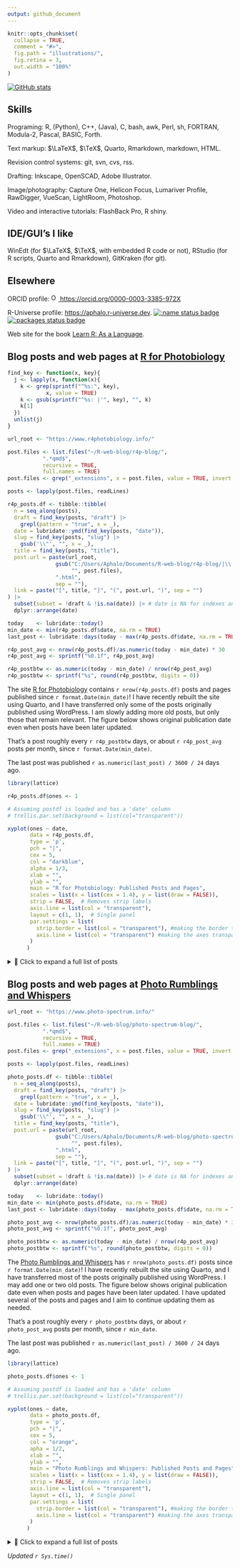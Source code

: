 ```yaml
---
output: github_document
---
```


<!-- README.md is generated from README.Rmd. Please edit that file -->

```r
knitr::opts_chunk$set(
  collapse = TRUE,
  comment = "#>",
  fig.path = "illustrations/",
  fig.retina = 3,
  out.width = "100%"
)
```

[![GitHub stats](https://github-readme-stats.vercel.app/api?username=aphalo&show_icons=true&theme=transparent)](https://github.com/anuraghazra/github-readme-stats)

## Skills

Programing: R, (Python), C++, (Java), C, bash, awk, Perl, sh, FORTRAN, Modula-2, Pascal, BASIC, Forth.

Text markup: $\LaTeX$, $\TeX$, Quarto, Rmarkdown, markdown, HTML.

Revision control systems: git, svn, cvs, rss.

Drafting: Inkscape, OpenSCAD, Adobe Illustrator.

Image/photography: Capture One, Helicon Focus, Lumariver Profile, RawDigger, VueScan, LightRoom, Photoshop.

Video and interactive tutorials: FlashBack Pro, R shiny.

## IDE/GUI's I like

WinEdt (for $\LaTeX$, $\TeX$, with embedded R code or not), RStudio (for R scripts, Quarto and Rmarkdown), GitKraken (for git).

## Elsewhere

ORCID profile: <a href="https://orcid.org/0000-0003-3385-972X">
<img alt="ORCID logo" src="https://info.orcid.org/wp-content/uploads/2019/11/orcid_16x16.png" width="16" height="16" />
https://orcid.org/0000-0003-3385-972X
</a>

R-Universe profile: [https://aphalo.r-universe.dev](https://aphalo.r-universe.dev).
[![:name status badge](https://aphalo.r-universe.dev/badges/:name)](https://aphalo.r-universe.dev/)
[![:packages status badge](https://aphalo.r-universe.dev/badges/:packages)](https://aphalo.r-universe.dev/)

Web site for the book [Learn R: As a Language](https://www.learnr-book.info/).

## Blog posts and web pages at [R for Photobiology](https://www.r4photobiology.info/) 

```r
find_key <- function(x, key){
  j <- lapply(x, function(x){
    k <- grep(sprintf("^%s:", key), 
            x, value = TRUE)
    k <- gsub(sprintf("^%s: |'", key), "", k)
    k[1] 
  })
  unlist(j)
}

```

```r
url_root <- "https://www.r4photobiology.info/"

post.files <- list.files("~/R-web-blog/r4p-blog/", 
           ".*qmd$",
           recursive = TRUE, 
           full.names = TRUE)
post.files <- grep("_extensions", x = post.files, value = TRUE, invert = TRUE)

posts <- lapply(post.files, readLines)

r4p_posts.df <- tibble::tibble(
  n = seq_along(posts),
  draft = find_key(posts, "draft") |> 
    grepl(pattern = "true", x = _),
  date = lubridate::ymd(find_key(posts, "date")),
  slug = find_key(posts, "slug") |> 
    gsub('\\"', "", x = _),
  title = find_key(posts, "title"),
  post.url = paste(url_root, 
               gsub("C:/Users/Aphalo/Documents/R-web-blog/r4p-blog/|\\.qmd", 
                    "", post.files),
               ".html",
               sep = ""),
  link = paste("[", title, "]", "(", post.url, ")", sep = "")
) |> 
  subset(subset = !draft & !is.na(date)) |> # date is NA for indexes and home
  dplyr::arrange(date)

today    <- lubridate::today()
min_date <- min(r4p_posts.df$date, na.rm = TRUE)
last_post <- lubridate::days(today - max(r4p_posts.df$date, na.rm = TRUE))

r4p_post_avg <- nrow(r4p_posts.df)/as.numeric(today - min_date) * 30
r4p_post_avg <- sprintf("%0.1f", r4p_post_avg)

r4p_postbtw <- as.numeric(today - min_date) / nrow(r4p_post_avg)
r4p_postbtw <- sprintf("%s", round(r4p_postbtw, digits = 0))
```

The site [R for Photobiology](https://www.r4photobiology.info) contains `r nrow(r4p_posts.df)` posts and pages published since `r format.Date(min_date)`! I have recently rebuilt the site using Quarto, and I have transferred only some of the posts originally published using WordPress. I am slowly adding more old posts, but only those that remain relevant. The figure below shows original publication date even when posts have been later updated.

That's a post roughly every `r r4p_postbtw` days, or about `r r4p_post_avg` posts per month, since `r format.Date(min_date)`.

The last post was published `r as.numeric(last_post) / 3600 / 24` days ago.


```r
library(lattice)

r4p_posts.df$ones <- 1

# Assuming postdf is loaded and has a 'date' column
# trellis.par.set(background = list(col="transparent"))

xyplot(ones ~ date, 
       data = r4p_posts.df,
       type = 'p',
       pch = "|",  
       cex = 5,   
       col = "darkblue",
       alpha = 1/3,
       xlab = "",
       ylab = "",
       main = "R for Photobiology: Published Posts and Pages",
       scales = list(x = list(cex = 1.4), y = list(draw = FALSE)),
       strip = FALSE,  # Removes strip labels
       axis.line = list(col = "transparent"),
       layout = c(1, 1),  # Single panel
       par.settings = list(
         strip.border = list(col = "transparent"), #making the border transparent
         axis.line = list(col = "transparent") #making the axes transparent
       )
      )

```

<details><summary>📂 Click to expand a full list of posts</summary>

```r
data.frame(
  Date = rev(r4p_posts.df$date),
  Title = rev(r4p_posts.df$link)
) |> 
  knitr::kable()
```
</details>

## Blog posts and web pages at [Photo Rumblings and Whispers](https://www.photo-spectrum.info/) 

```r
url_root <- "https://www.photo-spectrum.info/"

post.files <- list.files("~/R-web-blog/photo-spectrum-blog/", 
           ".*qmd$",
           recursive = TRUE, 
           full.names = TRUE)
post.files <- grep("_extensions", x = post.files, value = TRUE, invert = TRUE)

posts <- lapply(post.files, readLines)

photo_posts.df <- tibble::tibble(
  n = seq_along(posts),
  draft = find_key(posts, "draft") |> 
    grepl(pattern = "true", x = _),
  date = lubridate::ymd(find_key(posts, "date")),
  slug = find_key(posts, "slug") |> 
    gsub('\\"', "", x = _),
  title = find_key(posts, "title"),
  post.url = paste(url_root, 
               gsub("C:/Users/Aphalo/Documents/R-web-blog/photo-spectrum-blog/|\\.qmd", 
                    "", post.files),
               ".html",
               sep = ""),
  link = paste("[", title, "]", "(", post.url, ")", sep = "")
) |> 
  subset(subset = !draft & !is.na(date)) |> # date is NA for indexes and home
  dplyr::arrange(date)

today    <- lubridate::today()
min_date <- min(photo_posts.df$date, na.rm = TRUE)
last_post <- lubridate::days(today - max(photo_posts.df$date, na.rm = TRUE))

photo_post_avg <- nrow(photo_posts.df)/as.numeric(today - min_date) * 30
photo_post_avg <- sprintf("%0.1f", photo_post_avg)

photo_postbtw <- as.numeric(today - min_date) / nrow(r4p_post_avg)
photo_postbtw <- sprintf("%s", round(photo_postbtw, digits = 0))
```

The [Photo Rumblings and Whispers](https://www.photo-spectrum.info/) has `r nrow(photo_posts.df)` posts since `r format.Date(min_date)`!  I have recently rebuilt the site using Quarto, and I have transferred most of the posts originally published using WordPress. I may add one or two old posts. The figure below shows original publication date even when posts and pages have been later updated. I have updated several of the posts and pages and I aim to continue updating them as needed.

That's a post roughly every `r photo_postbtw` days, or about `r photo_post_avg` posts per month, since `r min_date`.

The last post was published `r as.numeric(last_post) / 3600 / 24` days ago.

```r
library(lattice)

photo_posts.df$ones <- 1

# Assuming postdf is loaded and has a 'date' column
# trellis.par.set(background = list(col="transparent"))

xyplot(ones ~ date, 
       data = photo_posts.df,
       type = 'p',
       pch = "|",  
       cex = 5,   
       col = "orange",
       apha = 1/2,
       xlab = "",
       ylab = "",
       main = "Photo Rumblings and Whispers: Published Posts and Pages",
       scales = list(x = list(cex = 1.4), y = list(draw = FALSE)),
       strip = FALSE,  # Removes strip labels
       axis.line = list(col = "transparent"),
       layout = c(1, 1),  # Single panel
       par.settings = list(
         strip.border = list(col = "transparent"), #making the border transparent
         axis.line = list(col = "transparent") #making the axes transparent
       )
      )

```

<details><summary>📂 Click to expand a full list of posts</summary>

```r
data.frame(
  Date = rev(photo_posts.df$date),
  Title = rev(photo_posts.df$link)
) |> 
  knitr::kable()
```
</details>

_Updated `r Sys.time()`_
